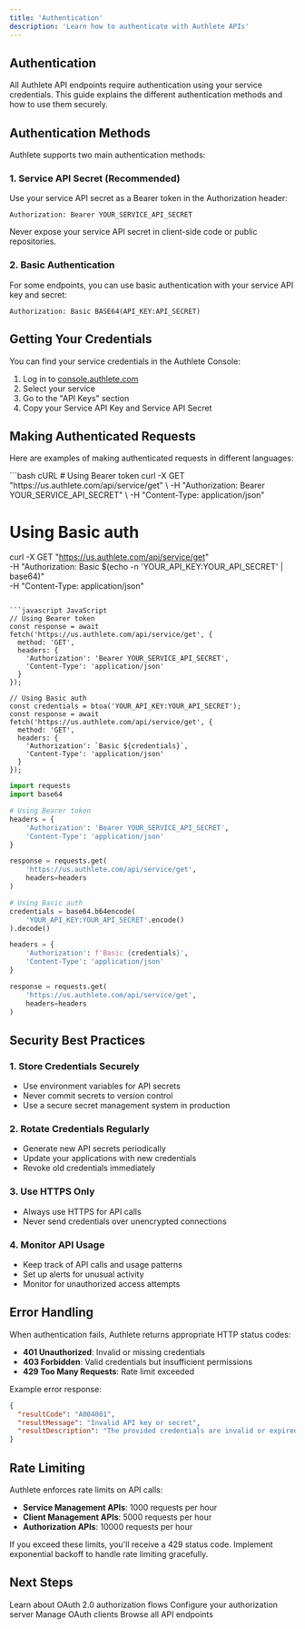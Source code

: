 ```yaml
---
title: 'Authentication'
description: 'Learn how to authenticate with Authlete APIs'
---
```


## Authentication

All Authlete API endpoints require authentication using your service credentials. This guide explains the different authentication methods and how to use them securely.

## Authentication Methods

Authlete supports two main authentication methods:

### 1. Service API Secret (Recommended)

Use your service API secret as a Bearer token in the Authorization header:

```http
Authorization: Bearer YOUR_SERVICE_API_SECRET
```

<Warning>
Never expose your service API secret in client-side code or public repositories.
</Warning>

### 2. Basic Authentication

For some endpoints, you can use basic authentication with your service API key and secret:

```http
Authorization: Basic BASE64(API_KEY:API_SECRET)
```

## Getting Your Credentials

You can find your service credentials in the Authlete Console:

1. Log in to [console.authlete.com](https://console.authlete.com)
2. Select your service
3. Go to the "API Keys" section
4. Copy your Service API Key and Service API Secret

## Making Authenticated Requests

Here are examples of making authenticated requests in different languages:

<CodeGroup>
```bash cURL
# Using Bearer token
curl -X GET "https://us.authlete.com/api/service/get" \
  -H "Authorization: Bearer YOUR_SERVICE_API_SECRET" \
  -H "Content-Type: application/json"

# Using Basic auth
curl -X GET "https://us.authlete.com/api/service/get" \
  -H "Authorization: Basic $(echo -n 'YOUR_API_KEY:YOUR_API_SECRET' | base64)" \
  -H "Content-Type: application/json"
```

```javascript JavaScript
// Using Bearer token
const response = await fetch('https://us.authlete.com/api/service/get', {
  method: 'GET',
  headers: {
    'Authorization': 'Bearer YOUR_SERVICE_API_SECRET',
    'Content-Type': 'application/json'
  }
});

// Using Basic auth
const credentials = btoa('YOUR_API_KEY:YOUR_API_SECRET');
const response = await fetch('https://us.authlete.com/api/service/get', {
  method: 'GET',
  headers: {
    'Authorization': `Basic ${credentials}`,
    'Content-Type': 'application/json'
  }
});
```

```python Python
import requests
import base64

# Using Bearer token
headers = {
    'Authorization': 'Bearer YOUR_SERVICE_API_SECRET',
    'Content-Type': 'application/json'
}

response = requests.get(
    'https://us.authlete.com/api/service/get',
    headers=headers
)

# Using Basic auth
credentials = base64.b64encode(
    'YOUR_API_KEY:YOUR_API_SECRET'.encode()
).decode()

headers = {
    'Authorization': f'Basic {credentials}',
    'Content-Type': 'application/json'
}

response = requests.get(
    'https://us.authlete.com/api/service/get',
    headers=headers
)
```
</CodeGroup>

## Security Best Practices

### 1. Store Credentials Securely

- Use environment variables for API secrets
- Never commit secrets to version control
- Use a secure secret management system in production

### 2. Rotate Credentials Regularly

- Generate new API secrets periodically
- Update your applications with new credentials
- Revoke old credentials immediately

### 3. Use HTTPS Only

- Always use HTTPS for API calls
- Never send credentials over unencrypted connections

### 4. Monitor API Usage

- Keep track of API calls and usage patterns
- Set up alerts for unusual activity
- Monitor for unauthorized access attempts

## Error Handling

When authentication fails, Authlete returns appropriate HTTP status codes:

- **401 Unauthorized**: Invalid or missing credentials
- **403 Forbidden**: Valid credentials but insufficient permissions
- **429 Too Many Requests**: Rate limit exceeded

Example error response:

```json
{
  "resultCode": "A004001",
  "resultMessage": "Invalid API key or secret",
  "resultDescription": "The provided credentials are invalid or expired"
}
```

## Rate Limiting

Authlete enforces rate limits on API calls:

- **Service Management APIs**: 1000 requests per hour
- **Client Management APIs**: 5000 requests per hour
- **Authorization APIs**: 10000 requests per hour

If you exceed these limits, you'll receive a 429 status code. Implement exponential backoff to handle rate limiting gracefully.

## Next Steps

<CardGroup cols={2}>
  <Card
    title="OAuth 2.0 Flow"
    icon="shield"
    href="/guides/oauth2-flow"
  >
    Learn about OAuth 2.0 authorization flows
  </Card>
  <Card
    title="Service Management"
    icon="cog"
    href="/guides/service-management"
  >
    Configure your authorization server
  </Card>
  <Card
    title="Client Management"
    icon="users"
    href="/guides/client-management"
  >
    Manage OAuth clients
  </Card>
  <Card
    title="API Reference"
    icon="code"
    href="/api-reference"
  >
    Browse all API endpoints
  </Card>
</CardGroup>
